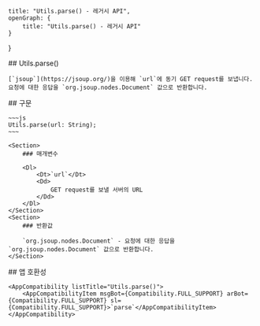 
    title: "Utils.parse() - 레거시 API",
    openGraph: {
        title: "Utils.parse() - 레거시 API"
    }
}

<Section>
    ## Utils.parse()

    [`jsoup`](https://jsoup.org/)을 이용해 `url`에 동기 GET request를 보냅니다. 요청에 대한 응답을 `org.jsoup.nodes.Document` 값으로 반환합니다.
</Section>
<Section>
    ## 구문

    ~~~js
    Utils.parse(url: String);
    ~~~

    <Section>
        ### 매개변수

        <Dl>
            <Dt>`url`</Dt>
            <Dd>
                GET request를 보낼 서버의 URL
            </Dd>
        </Dl>
    </Section>
    <Section>
        ### 반환값

        `org.jsoup.nodes.Document` - 요청에 대한 응답을 `org.jsoup.nodes.Document` 값으로 반환합니다.
    </Section>
</Section>
<Section>
    ## 앱 호환성

    <AppCompatibility listTitle="Utils.parse()">
        <AppCompatibilityItem msgBot={Compatibility.FULL_SUPPORT} arBot={Compatibility.FULL_SUPPORT} sl={Compatibility.FULL_SUPPORT}>`parse`</AppCompatibilityItem>
    </AppCompatibility>
</Section>